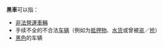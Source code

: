 '''黑車'''可以指：
*[[非法營運車輛|非法營運車輛]]
*手续不全的不合法[[车辆|车辆]]（例如为[[抵押物|抵押物]]、[[水货|水货]]或曾被[[盗窃|盗]]／[[抢|抢]]）
*[[黑色|黑色]]的车辆

{{消歧義|cat=二字消歧義}}